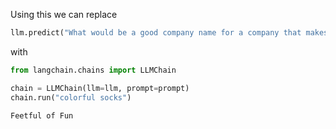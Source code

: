 Using this we can replace

```python
llm.predict("What would be a good company name for a company that makes colorful socks?")
```

with

```python
from langchain.chains import LLMChain

chain = LLMChain(llm=llm, prompt=prompt)
chain.run("colorful socks")
```
```pycon
Feetful of Fun
```
